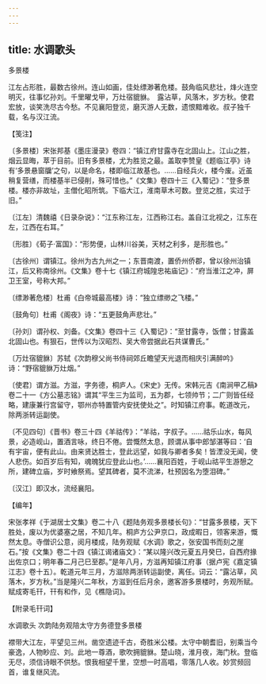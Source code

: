 ```yaml
---
---
---
```

title: 水调歌头
---



多景楼





江左占形胜，最数古徐州。连山如画，佳处缥渺著危楼。鼓角临风悲壮，烽火连空明灭，往事忆孙刘。千里曜戈甲，万灶宿貔貅。　露沾草，风落木，岁方秋。使君宏放，谈笑洗尽古今愁。不见襄阳登览，磨灭游人无数，遗恨黯难收。叔子独千载，名与汉江流。

【笺注】

〔多景楼〕宋张邦基《墨庄漫录》卷四：“镇江府甘露寺在北固山上。江山之胜，烟云显晦，萃于目前。旧有多景楼，尤为胜览之最。盖取李赞皇《题临江亭》诗有‘多景悬窗牖’之句，以是命名，楼即临江故基也。……自经兵火，楼今废。近虽稍复营缮，而楼基半已侵削，殊可惜也。”《文集》卷四十三《入蜀记》：“登多景楼。楼亦非故址，主僧化昭所筑。下临大江，淮南草木可数。登览之胜，实过于旧。”

〔江左〕清魏禧《日录杂说》：“江东称江左，江西称江右。盖自江北视之，江东在左，江西在右耳。”

〔形胜〕《荀子·富国》：“形势便，山林川谷美，天材之利多，是形胜也。”

〔古徐州〕谓镇江。徐州为古九州之一；东晋南渡，置侨州侨郡，曾以徐州治镇江，后又称南徐州。《文集》卷十七《镇江府城隍忠祐庙记》：“府当淮江之冲，屏卫王室，号称大邦。”

〔缥渺著危楼〕杜甫《白帝城最高楼》诗：“独立缥缈之飞楼。”

〔鼓角句〕杜甫《阁夜》诗：“五更鼓角声悲壮。”

〔孙刘〕谓孙权、刘备。《文集》卷四十三《入蜀记》：“至甘露寺，饭僧；甘露盖北固山也。有狠石，世传以为汉昭烈、吴大帝尝据此石共谋曹氏。”

〔万灶宿貔貅〕苏轼《次韵穆父尚书侍祠郊丘瞻望天光退而相庆引满醉吟》诗：“野宿貔貅万灶烟。”

〔使君〕谓方滋。方滋，字务德，桐庐人。《宋史》无传。宋韩元吉《南涧甲乙稿》卷二十一《方公墓志铭》谓其“平生三为监司，五为郡，七领帅节；二广则皆任经略，建康兼行宫留守，鄂州亦特置管内安抚使处之”。时知镇江府事。乾道改元，除两浙转运副使。

〔不见四句〕《晋书》卷三十四《羊祜传》：“羊祜，字叔子。……祜乐山水，每风景，必造岘山，置酒言咏，终日不倦。尝慨然太息，顾谓从事中郎邹湛等曰：‘自有宇宙，便有此山。由来贤达胜士，登此远望，如我与卿者多矣！皆湮没无闻，使人悲伤。如百岁后有知，魂魄犹应登此山也。’……襄阳百姓，于岘山祜平生游憩之所，建碑立庙，岁时飨祭焉。望其碑者，莫不流涕，杜预因名为堕泪碑。”

〔汉江〕即汉水，流经襄阳。

【编年】

宋张孝祥《于湖居士文集》卷二十八《题陆务观多景楼长句》：“甘露多景楼，天下胜处，废以为优婆塞之居，不知几年。桐庐方公尹京口，政成暇日，领客来游，慨然太息。寺僧识公意，阅月楼成，陆务观赋《水调》歌之，张安国书而刻之崖石。”按《文集》卷二十四《镇江谒诸庙文》：“某以隆兴改元夏五月癸巳，自西府掾出佐京口；明年春二月己巳至郡。”是年八月，方滋再知镇江府事（据卢宪《嘉定镇江志》卷十五）。乾道元年三月，方滋除两浙转运副使，离任。词云：“露沾草，风落木，岁方秋。”当是隆兴二年秋，方滋到任后月余，邀客游多景楼时，务观所赋。赋成寄毛幵，幵有和作，见《樵隐词》。

【附录毛幵词】

水调歌头 次韵陆务观陪太守方务德登多景楼

襟带大江左，平望见三州。凿空遗迹千古，奇胜米公楼。太守中朝耆旧，别乘当今豪逸，人物眇应、刘。此地一尊酒，歌吹拥貔貅。楚山晓，淮月夜，海门秋。登临无尽，须信诗眼不供愁。恨我相望千里，空想一时高唱，零落几人收。妙赏频回首，谁复继风流。